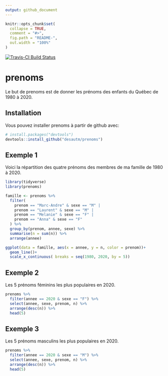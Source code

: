 ```yaml
---
output: github_document
---
```


<!-- README.md is generated from README.Rmd. Please edit that file -->

```r
knitr::opts_chunk$set(
  collapse = TRUE,
  comment = "#>",
  fig.path = "README-",
  out.width = "100%"
)
```

[![Travis-CI Build Status](https://travis-ci.org/desautm/prenoms.svg?branch=master)](https://travis-ci.org/desautm/prenoms)

# prenoms

Le but de prenoms est de donner les prénoms des enfants du Québec de 1980 à 2020.

## Installation

Vous pouvez installer prenoms à partir de github avec:

```r
# install.packages("devtools")
devtools::install_github("desautm/prenoms")
```

## Exemple 1

Voici la répartition des quatre prénoms des membres de ma famille de 1980 à 2020.

```r
library(tidyverse)
library(prenoms)
```

```r
famille <- prenoms %>%
  filter(
    prenom == "Marc-Andre" & sexe == "M" |
    prenom == "Laurent" & sexe == "M" |
    prenom == "Melanie" & sexe == "F" |
    prenom == "Anna" & sexe == "F"
  ) %>%
  group_by(prenom, annee, sexe) %>%
  summarise(n = sum(n)) %>%
  arrange(annee)

ggplot(data = famille, aes(x = annee, y = n, color = prenom))+
  geom_line()+
  scale_x_continuous( breaks = seq(1980, 2020, by = 5))
```

## Exemple 2

Les 5 prénoms féminins les plus populaires en 2020.

```r
prenoms %>%
  filter(annee == 2020 & sexe == "F") %>%
  select(annee, sexe, prenom, n) %>%
  arrange(desc(n)) %>%
  head(5)
```

## Exemple 3

Les 5 prénoms masculins les plus populaires en 2020.

```r
prenoms %>%
  filter(annee == 2020 & sexe == "M") %>%
  select(annee, sexe, prenom, n) %>%
  arrange(desc(n)) %>%
  head(5)
```
